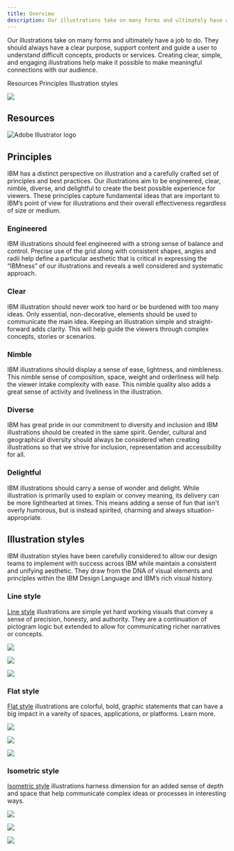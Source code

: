 ```yaml
---
title: Overview
description: Our illustrations take on many forms and ultimately have a job to do. They should always have a clear purpose, support content and guide a user to understand difficult concepts, products or services. Creating clear, simple, and engaging illustrations help make it possible to make meaningful connections with our audience.
---
```


<PageDescription>

Our illustrations take on many forms and ultimately have a job to do. They should always have a clear purpose, support content and guide a user to understand difficult concepts, products or services. Creating clear, simple, and engaging illustrations help make it possible to make meaningful connections with our audience.

</PageDescription>

<AnchorLinks>
  <AnchorLink>Resources</AnchorLink>
  <AnchorLink>Principles</AnchorLink>
  <AnchorLink>Illustration styles</AnchorLink>
</AnchorLinks>

![](./images/overview/hero.gif)

## Resources

<Row className="resource-card-group">
<Column colMd={4} colLg={4} noGutterSm>
    <ResourceCard
      subTitle="IBM illustration starter kit"
      aspectRatio="2:1"
      href="https://github.com/carbon-design-system/carbon/raw/master/packages/pictograms/master/pictogram-master.ai"
      actionIcon="download"
      >

![Adobe Illustrator logo](../images/illustrator.png)

  </ResourceCard>
</Column>
</Row>

## Principles

IBM has a distinct perspective on illustration and a carefully crafted set of principles and best practices. Our illustrations aim to be engineered, clear, nimble, diverse, and delightful to create the best possible experience for viewers. These principles capture fundamental ideas that are important to IBM’s point of view for illustrations and their overall effectiveness regardless of size or medium.

<div class="narrativeTableWrapper">
<Row class="narrativeTable">
<Column colLg={4} noGutter>

### Engineered

</Column>
<Column colLg={8} noGutter>

IBM illustrations should feel engineered with a strong sense of balance and control. Precise use of the grid along with consistent shapes, angles and radii help define a particular aesthetic that is critical in expressing the “IBMness” of our illustrations and reveals a well considered and systematic approach.

</Column>
</Row>
<Row class="narrativeTable">
<Column colLg={4} noGutter>

### Clear

</Column>
<Column colLg={8} noGutter>

IBM illustration should never work too hard or be burdened with too many ideas. Only essential, non-decorative, elements should be used to communicate the main idea. Keeping an illustration simple and straight-forward adds clarity. This will help guide the viewers through complex concepts, stories or scenarios.

</Column>
</Row>
<Row class="narrativeTable">
<Column colLg={4} noGutter>

### Nimble

</Column>
<Column colLg={8} noGutter>

IBM illustrations should display a sense of ease, lightness, and nimbleness. This nimble sense of composition, space, weight and orderliness will help the viewer intake complexity with ease. This nimble quality also adds a great sense of activity and liveliness in the illustration.

</Column>
</Row>
<Row class="narrativeTable">
<Column colLg={4} noGutter>

### Diverse

</Column>
<Column colLg={8} noGutter>

IBM has great pride in our commitment to diversity and inclusion and IBM illustrations should be created in the same spirit. Gender, cultural and geographical diversity should always be considered when creating illustrations so that we strive for inclusion, representation and accessibility for all.

</Column>
</Row>
<Row class="narrativeTableLast">
<Column colLg={4} noGutter>

### Delightful

</Column>
<Column colLg={8} noGutter>

IBM illustrations should carry a sense of wonder and delight. While illustration is primarily used to explain or convey meaning, its delivery can be more lighthearted at times. This means adding a sense of fun that isn't overly humorous, but is instead spirited, charming and always situation-appropriate.

</Column>
</Row>
</div>

## Illustration styles

IBM illustration styles have been carefully considered to allow our design teams to implement with success across IBM while maintain a consistent and unifying aesthetic. They draw from the DNA of visual elements and principles within the IBM Design Language and IBM’s rich visual history.

### Line style

[Line style](https://link) illustrations are simple yet hard working visuals that convey a sense of precision, honesty, and authority. They are a continuation of pictogram logic but extended to allow for communicating richer narratives or concepts.

<Row className="gallery-row-padding">
<Column colMd={6} colLg={8}>

![](./images/overview/line-1.png)

</Column>
</Row>

<Row className="gallery-row-padding">
<Column colMd={3} colLg={4}>

![](./images/overview/line-2.png)

</Column>
<Column colMd={3} colLg={4}>

![](./images/overview/line-3.png)

</Column>
</Row>

### Flat style

[Flat style](https://link) illustrations are colorful, bold, graphic statements that can have a big impact in a vareity of spaces, applications, or platforms. Learn more.

<Row className="gallery-row-padding">
<Column colMd={6} colLg={8}>

![](./images/overview/flat-1.png)

</Column>
</Row>

<Row className="gallery-row-padding">
<Column colMd={3} colLg={4}>

![](./images/overview/flat-2.png)

</Column>
<Column colMd={3} colLg={4}>

![](./images/overview/flat-3.png)

</Column>
</Row>

### Isometric style

[Isometric style](https://link) illustrations harness dimension for an added sense of depth and space that help communicate complex ideas or processes in interesting ways.

<Row className="gallery-row-padding">
<Column colMd={6} colLg={8}>

![](./images/overview/iso-1.png)

</Column>
</Row>

<Row className="gallery-row-padding">
<Column colMd={3} colLg={4}>

![](./images/overview/iso-2.png)

</Column>
<Column colMd={3} colLg={4}>

![](./images/overview/iso-3.png)

</Column>
</Row>